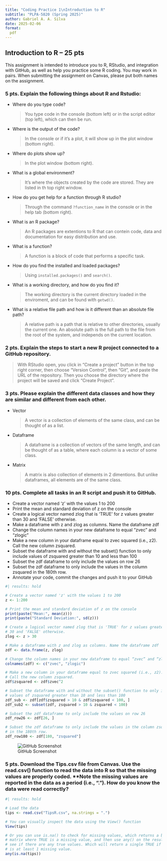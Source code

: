 ```yaml
---
title: "Coding Practice 1\nIntroduction to R"
subtitle: "PLPA-5820 (Spring 2025)"
author: Gabriel A. A. Silva
date: 2025-02-06
format:
  pdf
---
```


## Introduction to R – 25 pts

This assignment is intended to introduce you to R, RStudio, and integration with GitHub, as well as help you practice some R coding. You may work in pairs. When submitting the assignment on Canvas, please put both names on the assignment. 

### 5 pts. Explain the following things about R and Rstudio: 
  - Where do you type code? 
    
    > You type code in the console (bottom left) or in the script editor (top left), which can then be run.
  
  - Where is the output of the code?
    
    > In the console or if it's a plot, it will show up in the plot window (bottom right).
  
  - Where do plots show up? 
    
    > In the plot window (bottom right).
  
  - What is a global environment? 
    
    > It's where the objects created by the code are stored. They are listed in th top right window.
  
  - How do you get help for a function through R studio? 
    
    > Through the command `?function_name` in the console or in the help tab (bottom right).
  
  - What is an R package?
    
    > An R packages are extentions to R that can contein code, data and documentation for easy distribution and use.
  
  - What is a function? 
    
    > A function is a block of code that performs a specific task.
  
  - How do you find the installed and loaded packages? 
    
    > Using `installed.packages()` and `search()`.
  
  - What is a working directory, and how do you find it?
    
    > The working directory is the current directory loaded in the enviroment, and can be found with `getwd()`.
  
  - What is a relative file path and how is it different than an absolute file path? 
    
    > A relative path is a path that is relative to other directories, usually the current one. An absolute path is the full path to the file from the root of the system, and independs on the current location.

### 2 pts. Explain the steps to start a new R project connected to a GitHub repository. 
  
  > With RStudio open, you click in "Create a project" button in the top right corner, then choose "Version Control", then "Git", and paste the URL of the repository. Then you choose the directory where the project will be saved and click "Create Project".

### 3 pts. Please explain the different data classes and how they are similar and different from each other. 
  - Vector
  
    > A vector is a collection of elements of the same class, and can be thought of as a list.
  
  - Dataframe
    
    > A dataframe is a collection of vectors of the same length, and can be thought of as a table, where each column is a vector of some class.
  
  - Matrix
    
    > A matrix is also collection of elements in 2 dimentions. But unlike dataframes, all elements are of the same class.

### 10 pts. Complete all tasks in an R script and push it to GitHub.

  - Create a vector named 'z' with the values 1 to 200
  - Print the mean and standard deviation of z on the console
  - Create a logical vector named zlog that is 'TRUE' for z values greater than 30 and 'FALSE' otherwise.
  - Make a dataframe with z and zlog as columns. Name the dataframe zdf
  - Change the column names in your new dataframe to equal “zvec” and “zlogic”
  - Make a new column in your dataframe equal to zvec squared (i.e., z2). Call the new column zsquared. 
  - Subset the dataframe with and without the subset() function to only include values of zsquared greater than 10 and less than 100 
  - Subset the zdf dataframe to only include the values on row 26
  - Subset the zdf dataframe to only include the values in the column zsquared in the 180th row.
  - Annotate your code, commit the changes and push it to your GitHub

```r
#| results: hold

# Create a vector named 'z' with the values 1 to 200
z <- 1:200

# Print the mean and standard deviation of z on the console
print(paste("Mean:", mean(z)))
print(paste("Standard Deviation:", sd(z)))

# Create a logical vector named zlog that is 'TRUE' for z values greater than 
# 30 and 'FALSE' otherwise.
zlog <- z > 30

# Make a dataframe with z and zlog as columns. Name the dataframe zdf
zdf <- data.frame(z, zlog)

# Change the column names in your new dataframe to equal “zvec” and “zlogic”
colnames(zdf) <- c("zvec", "zlogic")

# Make a new column in your dataframe equal to zvec squared (i.e., z2). 
# Call the new column zsquared.
zdf$zsquared <- zdf$zvec^2

# Subset the dataframe with and without the subset() function to only include
# values of zsquared greater than 10 and less than 100
zdf_sub <- zdf[zdf$zsquared > 10 & zdf$zsquared < 100, ]
zdf_sub2 <- subset(zdf, zsquared > 10 & zsquared < 100)

# Subset the zdf dataframe to only include the values on row 26
zdf_row26 <- zdf[26, ]

# Subset the zdf dataframe to only include the values in the column zsquared
# in the 180th row.
zdf_row180 <- zdf[180, "zsquared"]
```

![GitHub Screenshot](Screenshot.png "GitHub Screenshot")


### 5 pts. Download the Tips.csv file from Canvas. Use the read.csv() function to read the data into R so that the missing values are properly coded. **Note the missing values are reported in the data as a period (i.e., “.”). How do you know the data were read correctly?

```r
#| results: hold

# Load the data
tips <- read.csv("TipsR.csv", na.strings = ".")

# You can visually inspect the data using the View() function
View(tips)

# Or you can use is.na() to check for missing values, which returns a bollean
# matrix where TRUE is a missing value, and then use any() on the result to
# see if there are any true values. Which will return a single TRUE if there 
# is at least 1 missing value.
any(is.na(tips))

```

